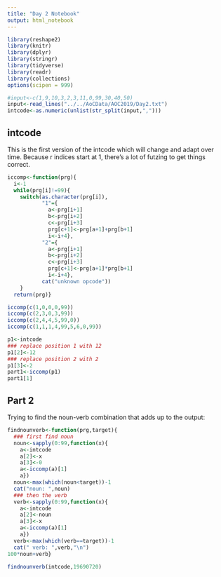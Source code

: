 ```yaml
---
title: "Day 2 Notebook"
output: html_notebook
---
```


```r
library(reshape2)
library(knitr)
library(dplyr)
library(stringr)
library(tidyverse)
library(readr)
library(collections)
options(scipen = 999)
```

```r
#input<-c(1,9,10,3,2,3,11,0,99,30,40,50)
input<-read_lines("../../AoCData/AOC2019/Day2.txt")
intcode<-as.numeric(unlist(str_split(input,",")))

```

## intcode

This is the first version of the intcode which will change and adapt over time.
Because r indices start at 1, there's a lot of futzing to get things correct.
```r
iccomp<-function(prg){
  i<-1
  while(prg[i]!=99){
    switch(as.character(prg[i]),
           "1"={
             a<-prg[i+1]
             b<-prg[i+2]
             c<-prg[i+3]
             prg[c+1]<-prg[a+1]+prg[b+1]
             i<-i+4},
           "2"={
             a<-prg[i+1]
             b<-prg[i+2]
             c<-prg[i+3]
             prg[c+1]<-prg[a+1]*prg[b+1]
             i<-i+4},
           cat("unknown opcode"))
    }
  return(prg)}
```

```r
iccomp(c(1,0,0,0,99))
iccomp(c(2,3,0,3,99))
iccomp(c(2,4,4,5,99,0))
iccomp(c(1,1,1,4,99,5,6,0,99))
```

```r
p1<-intcode
### replace position 1 with 12
p1[2]<-12
### replace position 2 with 2
p1[3]<-2
part1<-iccomp(p1)
part1[1]

```
## Part 2
Trying to find the noun-verb combination that adds up to the output:


```r
findnounverb<-function(prg,target){
  ### first find noun
  noun<-sapply(0:99,function(x){
    a<-intcode
    a[2]<-x
    a[3]<-0
    a<-iccomp(a)[1]
    a})
  noun<-max(which(noun<target))-1
  cat("noun: ",noun)
  ### then the verb
  verb<-sapply(0:99,function(x){
    a<-intcode
    a[2]<-noun
    a[3]<-x
    a<-iccomp(a)[1]
    a})
  verb<-max(which(verb==target))-1
  cat(" verb: ",verb,"\n")
100*noun+verb}
```



```r
findnounverb(intcode,19690720)
```




